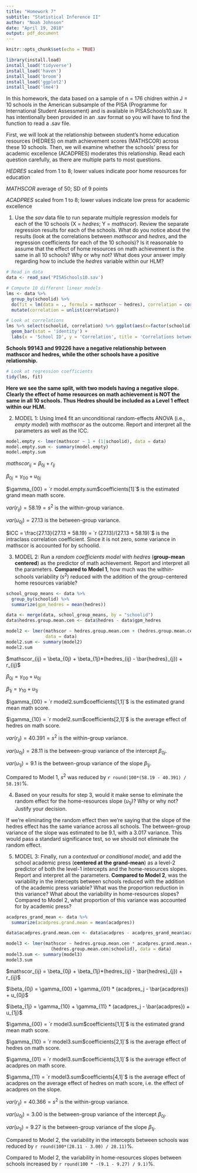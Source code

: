 ```yaml
---
title: "Homework 7"
subtitle: "Statistical Inference II"
author: "Noah Johnson"
date: "April 19, 2018"
output: pdf_document
---
```


```r
knitr::opts_chunk$set(echo = TRUE)

library(install.load)
install_load('tidyverse')
install_load('haven')
install_load('broom')
install_load('ggplot2')
install_load('lme4')
```

In this homework, the data based on a sample of n = 176 chidren within J = 10 schools in the American subsample of the PISA (Programme for International Student Assessment) and is available in PISASchools10.sav. It has intentionally been provided in an .sav format so you will have to find the function to read a .sav file.

First, we will look at the relationship between student’s home education resources (HEDRES) on math achievement scores (MATHSCOR) across these 10 schools. Then, we will examine whether the schools’ press for academic excellence (ACADPRES) moderates this relationship. Read each question carefully, as there are multiple parts to most questions.    

*HEDRES*    scaled from 1 to 8; lower values indicate poor home resources for education

*MATHSCOR*    average of 50; SD of 9 points

*ACADPRES*    scaled from 1 to 8; lower values indicate low press for academic excellence

1. Use the *sav* data file to run separate multiple regression models for each of the 10 schools (X = *hedres*; Y = *mathscor*). Review the separate regression results for each of the schools. What do you notice about the results (look at the correlations between *mathscor* and *hedres*, and the regression coefficients for each of the 10 schools)? Is it reasonable to assume that the effect of home resources on math achievement is the same in all 10 schools? Why or why not? What does your answer imply regarding how to include the *hedres* variable within our HLM?

```r
# Read in data
data <- read_sav('PISASchools10.sav')

# Compute 10 different linear models
lms <- data %>% 
  group_by(schoolid) %>% 
  do(fit = lm(data = ., formula = mathscor ~ hedres), correlation = cor(.$mathscor, .$hedres)) %>% 
  mutate(correlation = unlist(correlation))

# Look at correlations
lms %>% select(schoolid, correlation) %>% ggplot(aes(x=factor(schoolid), y = correlation)) +
  geom_bar(stat = 'identity') +
  labs(x = 'School ID', y = 'Correlation', title = 'Correlations between mathscor and hedres')
```

**Schools 99143 and 99226 have a negative relationship between mathscor and hedres, while the other schools have a positive relationship.**

```r
# Look at regression coefficients
tidy(lms, fit)
```

**Here we see the same split, with two models having a negative slope. Clearly the effect of home resources on math achievement is NOT the same in all 10 schools. Thus Hedres should be included as a Level 1 effect within our HLM.**

2. MODEL 1: Using lme4 fit an unconditional random-effects ANOVA (i.e., *empty model*) with *mathscor* as the outcome. Report and interpret all the parameters as well as the ICC.

```r
model.empty <- lmer(mathscor ~ 1 + (1|schoolid), data = data)
model.empty.sum <- summary(model.empty)
model.empty.sum
```

$mathscor_{ij} = \beta_{0j} + r_{ij}$

$\beta_{0j} = \gamma_{00} + u_{0j}$

$\gamma_{00} = `r model.empty.sum$coefficients[1]`$ is the estimated grand mean math score.

$var(r_{ij}) = 58.19 = s^2$ is the within-group variance.

$var(u_{0j}) = 27.13$ is the between-group variance.

$ICC = \frac{27.13}{27.13 + 58.19} = `r (27.13)/(27.13 + 58.19)`$ is the intraclass correlation coefficient. Since it is not zero, some variance in mathscor is accounted for by schoolid.

3. MODEL 2: Run a *random coefficients model* with *hedres* (**group-mean centered**) as the predictor of math achievement. Report and interpret all the parameters. **Compared to Model 1**, how much was the within-schools variability ($s^2$) reduced with the addition of the group-centered home resources variable?

```r
school_group_means <- data %>%
  group_by(schoolid) %>%
  summarize(gpm_hedres = mean(hedres))

data <- merge(data, school_group_means, by = "schoolid")
data$hedres.group.mean.cen <- data$hedres - data$gpm_hedres

model2 <- lmer(mathscor ~ hedres.group.mean.cen + (hedres.group.mean.cen|schoolid), 
               data = data)
model2.sum <- summary(model2)
model2.sum
```

$mathscor_{ij} = \beta_{0j} + \beta_{1j}*(hedres_{ij} - \bar{hedres}_{j}) + r_{ij}$

$\beta_{0j} = \gamma_{00} + u_{0j}$

$\beta_{1j} = \gamma_{10} + u_{1j}$

$\gamma_{00} = `r model2.sum$coefficients[1,1]`$ is the estimated grand mean math score.

$\gamma_{10} = `r model2.sum$coefficients[2,1]`$ is the average effect of hedres on math score.

$var(r_{ij}) = 40.391 = s^2$ is the within-group variance.

$var(u_{0j}) = 28.11$ is the between-group variance of the intercept $\beta_{0j}$.

$var(u_{1j}) = 9.1$ is the between-group variance of the slope $\beta_{1j}$.

Compared to Model 1, $s^2$ was reduced by `r round(100*(58.19 - 40.391) / 58.19)`%.

4. Based on your results for step 3, would it make sense to eliminate the random effect for the home-resources slope ($u_{1j}$)? Why or why not?  Justify your decision.

If we're eliminating the random effect then we're saying that the slope of the hedres effect has the same variance across all schools. The between-group variance of the slope was estimated to be 9.1, with a 3.017 variance. This would pass a standard significance test, so we should not eliminate the random effect.
  
5. MODEL 3: Finally, run a *contextual or conditional model*, and add the school academic press (**centered at the grand-mean**) as a level-2 predictor of both the level-1 intercepts and the home-resources slopes. Report and interpret all the parameters. **Compared to Model 2**, was the variability in the intercepts between schools reduced with the addition of the academic press variable? What was the proportion reduction in this variance? What about the variability in home-resources slopes? Compared to Model 2, what proportion of this variance was accounted for by academic press?

```r
acadpres_grand_mean <- data %>%
  summarize(acadpres.grand.mean = mean(acadpres))

data$acadpres.grand.mean.cen <- data$acadpres - acadpres_grand_mean$acadpres.grand.mean

model3 <- lmer(mathscor ~ hedres.group.mean.cen * acadpres.grand.mean.cen +
                 (hedres.group.mean.cen|schoolid), data = data)
model3.sum <- summary(model3)
model3.sum
```

$mathscor_{ij} = \beta_{0j} + \beta_{1j}*(hedres_{ij} - \bar{hedres}_{j}) + r_{ij}$

$\beta_{0j} = \gamma_{00} + \gamma_{01} * (acadpres_j - \bar{acadpres}) + u_{0j}$

$\beta_{1j} = \gamma_{10} + \gamma_{11} * (acadpres_j - \bar{acadpres}) + u_{1j}$

$\gamma_{00} = `r model3.sum$coefficients[1,1]`$ is the estimated grand mean math score.

$\gamma_{10} = `r model3.sum$coefficients[2,1]`$ is the average effect of hedres on math score.

$\gamma_{01} = `r model3.sum$coefficients[3,1]`$ is the average effect of acadpres on math score.

$\gamma_{11} = `r model3.sum$coefficients[4,1]`$ is the average effect of acadpres on the average effect of hedres on math score, i.e. the effect of acadpres on the slope.

$var(r_{ij}) = 40.366 = s^2$ is the within-group variance.

$var(u_{0j}) = 3.00$ is the between-group variance of the intercept $\beta_{0j}$.

$var(u_{1j}) = 9.27$ is the between-group variance of the slope $\beta_{1j}$.

Compared to Model 2, the variability in the intercepts between schools was reduced by `r round(100*(28.11 - 3.00) / 28.11)`%.

Compared to Model 2, the variability in home-resources slopes between schools increased by `r round(100 * -(9.1 - 9.27) / 9.1)`%.
